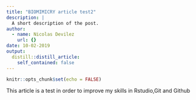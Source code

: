 ```yaml
---
title: "BIOMIMICRY article test2"
description: |
  A short description of the post.
author:
  - name: Nicolas Devilez
    url: {}
date: 10-02-2019
output:
  distill::distill_article:
    self_contained: false
---
```


```r
knitr::opts_chunk$set(echo = FALSE)
```

This article is a test in order to improve my skills in Rstudio,Git and Github

